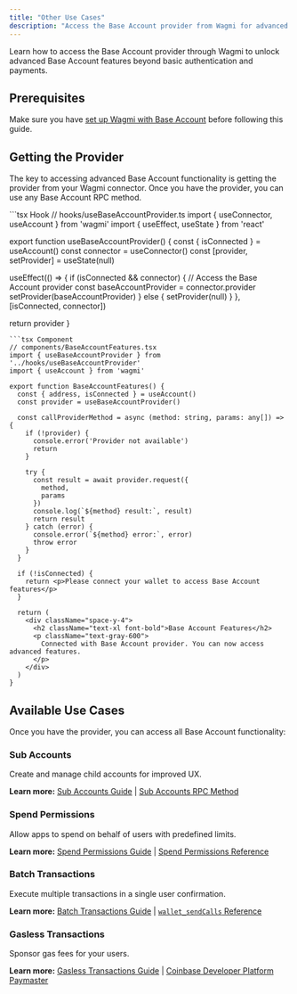 ```yaml
---
title: "Other Use Cases"
description: "Access the Base Account provider from Wagmi for advanced functionality like Sub Accounts, Spend Permissions, and more"
---
```


Learn how to access the Base Account provider through Wagmi to unlock advanced Base Account features beyond basic authentication and payments.

## Prerequisites

Make sure you have [set up Wagmi with Base Account](/base-account/framework-integrations/wagmi/setup) before following this guide.

## Getting the Provider

The key to accessing advanced Base Account functionality is getting the provider from your Wagmi connector. Once you have the provider, you can use any Base Account RPC method.

<CodeGroup>
```tsx Hook
// hooks/useBaseAccountProvider.ts
import { useConnector, useAccount } from 'wagmi'
import { useEffect, useState } from 'react'

export function useBaseAccountProvider() {
  const { isConnected } = useAccount()
  const connector = useConnector()
  const [provider, setProvider] = useState<any>(null)

  useEffect(() => {
    if (isConnected && connector) {
      // Access the Base Account provider
      const baseAccountProvider = connector.provider
      setProvider(baseAccountProvider)
    } else {
      setProvider(null)
    }
  }, [isConnected, connector])

  return provider
}
```
```tsx Component
// components/BaseAccountFeatures.tsx
import { useBaseAccountProvider } from '../hooks/useBaseAccountProvider'
import { useAccount } from 'wagmi'

export function BaseAccountFeatures() {
  const { address, isConnected } = useAccount()
  const provider = useBaseAccountProvider()

  const callProviderMethod = async (method: string, params: any[]) => {
    if (!provider) {
      console.error('Provider not available')
      return
    }

    try {
      const result = await provider.request({
        method,
        params
      })
      console.log(`${method} result:`, result)
      return result
    } catch (error) {
      console.error(`${method} error:`, error)
      throw error
    }
  }

  if (!isConnected) {
    return <p>Please connect your wallet to access Base Account features</p>
  }

  return (
    <div className="space-y-4">
      <h2 className="text-xl font-bold">Base Account Features</h2>
      <p className="text-gray-600">
        Connected with Base Account provider. You can now access advanced features.
      </p>
    </div>
  )
}
```
</CodeGroup>

## Available Use Cases

Once you have the provider, you can access all Base Account functionality:

### Sub Accounts
Create and manage child accounts for improved UX.

**Learn more:** [Sub Accounts Guide](/base-account/improve-ux/sub-accounts) | [Sub Accounts RPC Method](/base-account/reference/core/provider-rpc-methods/wallet_addSubAccount)

### Spend Permissions
Allow apps to spend on behalf of users with predefined limits.

**Learn more:** [Spend Permissions Guide](/base-account/improve-ux/spend-permissions) | [Spend Permissions Reference](/base-account/reference/spend-permission-utilities/requestSpendPermission)

### Batch Transactions
Execute multiple transactions in a single user confirmation.

**Learn more:** [Batch Transactions Guide](/base-account/improve-ux/batch-transactions) | [`wallet_sendCalls` Reference](/base-account/reference/core/provider-rpc-methods/wallet_sendCalls)

### Gasless Transactions
Sponsor gas fees for your users.

**Learn more:** [Gasless Transactions Guide](/base-account/improve-ux/sponsor-gas/paymaster) | [Coinbase Developer Platform Paymaster](https://docs.cdp.coinbase.com/paymaster/introduction/welcome)
